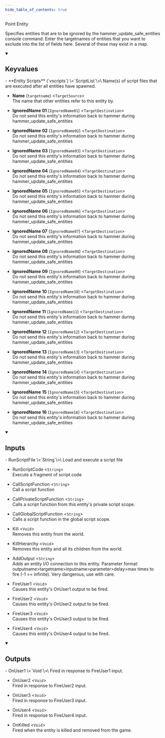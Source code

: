 ```yaml
---
hide_table_of_contents: true
---
```


<!---
!!!!!!
THIS PAGE IS AUTOGENERATED FROM GAME FGD DEFINITIONS!
DO NOT EDIT MANUALLY!
!!!!!!

In order to make edits, you can make an annotation file in /fgd_dump_overrides
-->


Point Entity

Specifies entities that are to be ignored by the hammer_update_safe_entities console command. Enter the targetnames of entities that you want to exclude into the list of fields here. Several of these may exist in a map.

<details open>
<summary><h2>Keyvalues</h2></summary>
- **Entity Scripts** (`vscripts`) \<`ScriptList`\>\
Name(s) of script files that are executed after all entities have spawned.

- **Name** (`targetname`) \<`TargetSource`\>\
The name that other entities refer to this entity by.

- **IgnoredName 01** (`IgnoredName01`) \<`TargetDestination`\>\
Do not send this entity's information back to hammer during hammer_update_safe_entities

- **IgnoredName 02** (`IgnoredName02`) \<`TargetDestination`\>\
Do not send this entity's information back to hammer during hammer_update_safe_entities

- **IgnoredName 03** (`IgnoredName03`) \<`TargetDestination`\>\
Do not send this entity's information back to hammer during hammer_update_safe_entities

- **IgnoredName 04** (`IgnoredName04`) \<`TargetDestination`\>\
Do not send this entity's information back to hammer during hammer_update_safe_entities

- **IgnoredName 05** (`IgnoredName05`) \<`TargetDestination`\>\
Do not send this entity's information back to hammer during hammer_update_safe_entities

- **IgnoredName 06** (`IgnoredName06`) \<`TargetDestination`\>\
Do not send this entity's information back to hammer during hammer_update_safe_entities

- **IgnoredName 07** (`IgnoredName07`) \<`TargetDestination`\>\
Do not send this entity's information back to hammer during hammer_update_safe_entities

- **IgnoredName 08** (`IgnoredName08`) \<`TargetDestination`\>\
Do not send this entity's information back to hammer during hammer_update_safe_entities

- **IgnoredName 09** (`IgnoredName09`) \<`TargetDestination`\>\
Do not send this entity's information back to hammer during hammer_update_safe_entities

- **IgnoredName 10** (`IgnoredName10`) \<`TargetDestination`\>\
Do not send this entity's information back to hammer during hammer_update_safe_entities

- **IgnoredName 11** (`IgnoredName11`) \<`TargetDestination`\>\
Do not send this entity's information back to hammer during hammer_update_safe_entities

- **IgnoredName 12** (`IgnoredName12`) \<`TargetDestination`\>\
Do not send this entity's information back to hammer during hammer_update_safe_entities

- **IgnoredName 13** (`IgnoredName13`) \<`TargetDestination`\>\
Do not send this entity's information back to hammer during hammer_update_safe_entities

- **IgnoredName 14** (`IgnoredName14`) \<`TargetDestination`\>\
Do not send this entity's information back to hammer during hammer_update_safe_entities

- **IgnoredName 15** (`IgnoredName15`) \<`TargetDestination`\>\
Do not send this entity's information back to hammer during hammer_update_safe_entities

- **IgnoredName 16** (`IgnoredName16`) \<`TargetDestination`\>\
Do not send this entity's information back to hammer during hammer_update_safe_entities


 </details>
<details open>
<summary><h2>Inputs</h2></summary>
- RunScriptFile \<`String`\>\
Load and execute a script file

- RunScriptCode \<`String`\>\
Execute a fragment of script code

- CallScriptFunction \<`String`\>\
Call a script function

- CallPrivateScriptFunction \<`String`\>\
Calls a script function from this entity's private script scope.

- CallGlobalScriptFunction \<`String`\>\
Calls a script function in the global script scope.

- Kill \<`Void`\>\
Removes this entity from the world.

- KillHierarchy \<`Void`\>\
Removes this entity and all its children from the world.

- AddOutput \<`String`\>\
Adds an entity I/O connection to this entity. Parameter format: outputname&gt;targetname>inputname&gt;parameter&gt;delay&gt;max times to fire (-1 == infinite). Very dangerous, use with care.

- FireUser1 \<`Void`\>\
Causes this entity's OnUser1 output to be fired.

- FireUser2 \<`Void`\>\
Causes this entity's OnUser2 output to be fired.

- FireUser3 \<`Void`\>\
Causes this entity's OnUser3 output to be fired.

- FireUser4 \<`Void`\>\
Causes this entity's OnUser4 output to be fired.


 </details>
<details open>
<summary><h2>Outputs</h2></summary>
- OnUser1 \<`Void`\>\
Fired in response to FireUser1 input.

- OnUser2 \<`Void`\>\
Fired in response to FireUser2 input.

- OnUser3 \<`Void`\>\
Fired in response to FireUser3 input.

- OnUser4 \<`Void`\>\
Fired in response to FireUser4 input.

- OnKilled \<`Void`\>\
Fired when the entity is killed and removed from the game.


 </details>